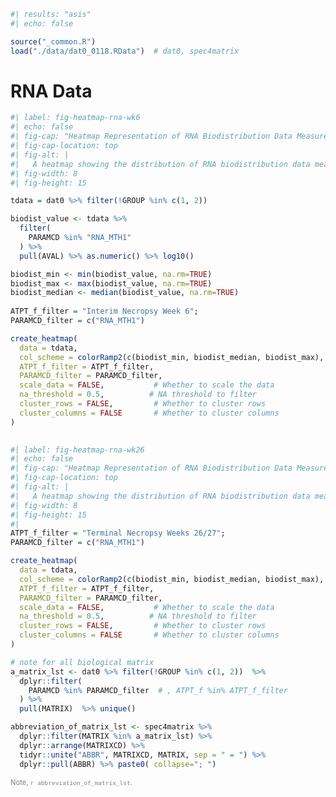 
```r
#| results: "asis"
#| echo: false

source("_common.R")
load("./data/dat0_0118.RData")  # dat0, spec4matrix

```

# RNA Data {#sec-rna-analysis}

```r
#| label: fig-heatmap-rna-wk6
#| echo: false
#| fig-cap: "Heatmap Representation of RNA Biodistribution Data Measured at Interim Necropsy Week 6"
#| fig-cap-location: top
#| fig-alt: |
#|   A heatmap showing the distribution of RNA biodistribution data measured at Interim Necropsy Week 6 in Study xxxx.  
#| fig-width: 8
#| fig-height: 15 

tdata = dat0 %>% filter(!GROUP %in% c(1, 2)) 

biodist_value <- tdata %>% 
  filter(
    PARAMCD %in% "RNA_MTH1"  
  ) %>% 
  pull(AVAL) %>% as.numeric() %>% log10()

biodist_min <- min(biodist_value, na.rm=TRUE) 
biodist_max <- max(biodist_value, na.rm=TRUE)
biodist_median <- median(biodist_value, na.rm=TRUE)
 
ATPT_f_filter = "Interim Necropsy Week 6";
PARAMCD_filter = c("RNA_MTH1")

create_heatmap(
  data = tdata, 
  col_scheme = colorRamp2(c(biodist_min, biodist_median, biodist_max), c("blue", "white", "red")),
  ATPT_f_filter = ATPT_f_filter, 
  PARAMCD_filter = PARAMCD_filter, 
  scale_data = FALSE,           # Whether to scale the data
  na_threshold = 0.5,          # NA threshold to filter
  cluster_rows = FALSE,         # Whether to cluster rows
  cluster_columns = FALSE       # Whether to cluster columns
)
 
```

```r
#| label: fig-heatmap-rna-wk26
#| echo: false
#| fig-cap: "Heatmap Representation of RNA Biodistribution Data Measured at Terminal Necropsy Weeks 26/27"
#| fig-cap-location: top
#| fig-alt: |
#|   A heatmap showing the distribution of RNA biodistribution data measured at Terminal Necropsy Weeks 26/27 in Study xxxx. 
#| fig-width: 8
#| fig-height: 15 
#|
ATPT_f_filter = "Terminal Necropsy Weeks 26/27";
PARAMCD_filter = c("RNA_MTH1")

create_heatmap(
  data = tdata, 
  col_scheme = colorRamp2(c(biodist_min, biodist_median, biodist_max), c("blue", "white", "red")),
  ATPT_f_filter = ATPT_f_filter, 
  PARAMCD_filter = PARAMCD_filter, 
  scale_data = FALSE,           # Whether to scale the data
  na_threshold = 0.5,          # NA threshold to filter
  cluster_rows = FALSE,         # Whether to cluster rows
  cluster_columns = FALSE       # Whether to cluster columns
)

# note for all biological matrix
a_matrix_lst <- dat0 %>% filter(!GROUP %in% c(1, 2))  %>% 
  dplyr::filter(
    PARAMCD %in% PARAMCD_filter  # , ATPT_f %in% ATPT_f_filter
  ) %>%  
  pull(MATRIX)  %>% unique()

abbreviation_of_matrix_lst <- spec4matrix %>%
  dplyr::filter(MATRIX %in% a_matrix_lst) %>% 
  dplyr::arrange(MATRIXCD) %>% 
  tidyr::unite("ABBR", MATRIXCD, MATRIX, sep = " = ") %>% 
  dplyr::pull(ABBR) %>% paste0( collapse="; ")   

```

::: {style="color: gray; font-size: 0.8em;"}
Note, `r abbreviation_of_matrix_lst`.
:::